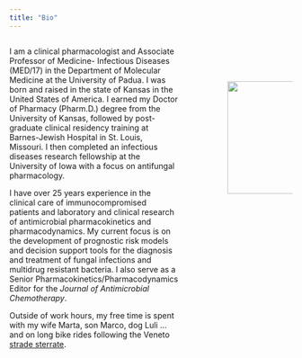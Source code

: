 ```yaml
---
title: "Bio"
---
```


:::::: columns
::: {.column width="65%"}
I am a clinical pharmacologist and Associate Professor of Medicine- Infectious Diseases (MED/17) in the Department of Molecular Medicine at the University of Padua. I was born and raised in the state of Kansas in the United States of America. I earned my Doctor of Pharmacy (Pharm.D.) degree from the University of Kansas, followed by post-graduate clinical residency training at Barnes-Jewish Hospital in St. Louis, Missouri. I then completed an infectious diseases research fellowship at the University of Iowa with a focus on antifungal pharmacology.

I have over 25 years experience in the clinical care of immunocompromised patients and laboratory and clinical research of antimicrobial pharmacokinetics and pharmacodynamics. My current focus is on the development of prognostic risk models and decision support tools for the diagnosis and treatment of fungal infections and multidrug resistant bacteria. I also serve as a Senior Pharmacokinetics/Pharmacodynamics Editor for the *Journal of Antimicrobial Chemotherapy*.

Outside of work hours, my free time is spent with my wife Marta, son Marco, dog Luli …and on long bike rides following the Veneto [strade sterrate](https://www.gravelinthelandofvenice.com/).
:::

::: {.column width="10%"}
:::

::: {.column width="25%"}
<br>

<br>

![](images/7ff33b32-72ed-4319-a12f-f46fabfe3307.jpeg){fig-align="center" width="200"}
:::
::::::
